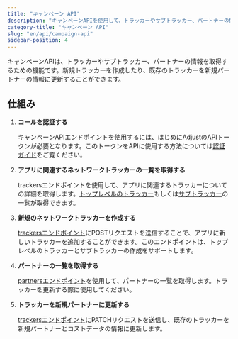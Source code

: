 ```yaml
---
title: "キャンペーン API"
description: "キャンペーンAPIを使用して、トラッカーやサブトラッカー、パートナーの情報を取得します。"
category-title: "キャンペーン API"
slug: "en/api/campaign-api"
sidebar-position: 4
---
```

キャンペーンAPIは、トラッカーやサブトラッカー、パートナーの情報を取得するための機能です。新規トラッカーを作成したり、既存のトラッカーを新規パートナーの情報に更新することができます。

仕組み
---

1. **コールを認証する** 

   キャンペーンAPIエンドポイントを使用するには、はじめにAdjustのAPIトークンが必要となります。このトークンをAPIに使用する方法については[認証ガイド](/en/api/campaign-api/authentication)をご覧ください。
2. **アプリに関連するネットワークトラッカーの一覧を取得する** 

   trackersエンドポイントを使用して、アプリに関連するトラッカーについての詳細を取得します。[トップレベルのトラッカー](/en/api/campaign-api/get-trackers)もしくは[サブトラッカー](/en/api/campaign-api/get-subtrackers)の一覧が取得できます。
3. **新規のネットワークトラッカーを作成する** 

   [trackersエンドポイント](/en/api/campaign-api/create-tracker)にPOSTリクエストを送信することで、アプリに新しいトラッカーを追加することができます。このエンドポイントは、トップレベルのトラッカーとサブトラッカーの作成をサポートします。
4. **パートナーの一覧を取得する** 

   [partnersエンドポイント](/en/api/campaign-api/get-partners)を使用して、パートナーの一覧を取得します。トラッカーを更新する際に使用してください。
5. **トラッカーを新規パートナーに更新する** 

   [trackersエンドポイント](/en/api/campaign-api/update-tracker)にPATCHリクエストを送信し、既存のトラッカーを新規パートナーとコストデータの情報に更新します。

